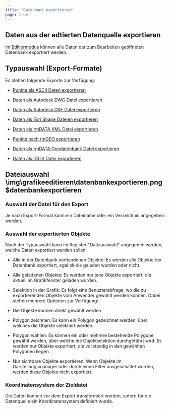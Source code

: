 ```yaml
---
title: "Datenbank exportieren"
page: true
---
```

## Daten aus der edtierten Datenquelle exportieren

Im [Editiermodus](../fachschaleeditieren/wechselineditiermodus)
 k&#246;nnen alle Daten der zum Bearbeiten ge&#246;ffneten Datenbank exportiert werden.

## Typauswahl (Export-Formate)
Es stehen folgende Exporte zur Verf&#252;gung:

- [Punkte als ASCII Daten exportieren](../fachschaleeditieren/datenbankexportieren2)

- [Daten als Autodesk DWG Datei exportieren](../fachschaleeditieren/datenbankexportieren3)

- [Daten als Autodesk DXF Datei exportieren](../fachschaleeditieren/datenbankexportieren4)

- [Daten als Esri Shape Dateien exportieren](../fachschaleeditieren/datenbankexportieren5)

- [Daten als rmDATA XML Datei exportieren](../fachschaleeditieren/datenbankexportieren6)

- [Punkte nach rmGEO exportieren](../fachschaleeditieren/datenbankexportieren7)

- [Daten als rmDATA Geodatenbank Datei exportieren](../fachschaleeditieren/datenbankexportieren8)

- [Daten als IGLIS Datei exportieren](../fachschaleeditieren/datenbankexportieren9)




## Dateiauswahl<Image>\img\grafikeeditieren\datenbankexportieren.png$datenbankexportieren</Image>
### Auswahl der Datei f&#252;r den Export
Je nach Export-Format kann ein Dateiname oder ein Verzeichnis angegeben werden.

### Auswahl der exportierten Objekte
Nach der Typauswahl kann im Register &quot;Dateiauswahl&quot; angegeben werden, welche Daten exportiert werden sollen:

- Alle in der Datenbank vorhandenen Objekte: Es werden alle Objekte der Datenbank exportiert, egal ob sie geladen wurden oder nicht.

- Alle geladenen Objekte: Es werden nur jene Objekte exportiert, die aktuell im Grafikfenster geladen wurden. 

- Selektion in der Grafik: Es folgt eine Benuzterabfrage, wo die zu exportierenden Objekte vom Anwender gew&#228;hlt werden k&#246;nnen. Dabei stehen mehrere Optionen zur Verf&#252;gung:

- Die Objekte k&#246;nnen direkt gew&#228;hlt werden

- Polygon zeichnen: Es kann ein Polygon gezeichnet werden, &#252;ber welches die Objekte selektiert werden. 

- Polygon w&#228;hlen: Es k&#246;nnen ein oder mehrere bestehende Polygone gew&#228;hlt werden, &#252;ber welche die Objektselektion durchgef&#252;hrt wird. Es werden nur Objekte exportiert, die vollst&#228;ndig in den gew&#228;hlten Polygonen liegen.



- Nur sichtbare Objekte exportieren: Wenn Objekte im Darstellungsmanager oder durch einen Filter ausgeschaltet wurden, werden diese Objekte nicht exportiert.



### Koordinatensystem der Zieldatei
Die Daten k&#246;nnen vor dem Export transformiert werden, sofern f&#252;r die Datenquelle ein Koordinatensystem definiert wurde.


